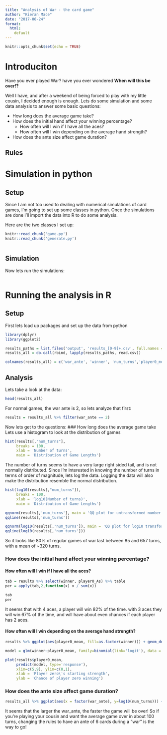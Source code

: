 ```yaml
---
title: "Analysis of War - the card game"
author: "Kieran Mace"
date: "2017-06-24"
format:
  html:
    default
---
```


```r
knitr::opts_chunk$set(echo = TRUE)
```

# Introduciton

Have you ever played War? have you ever wondered __When will this be over!?__

Well I have, and after a weekend of being forced to play with my little cousin, I decided enough is enough. Lets do some simulation and some data analysis to answer some basic questions:

* How long does the average game take?
* How does the initial hand affect your winning percentage?
    * How often will I win if I have all the aces?
    * How often will I win depending on the average hand strength?
* How does the ante size affect game duration?

## Rules

# Simulation in python
## Setup

Since I am not too used to dealing with numerical simulations of card games, I'm going to set up some classes in python. Once the simulations are done I'll import the data into R to do some analysis. 

Here are the two classes I set up:
```r
knitr::read_chunk('game.py')
knitr::read_chunk('generate.py')
```


```python
```
## Simulation

Now lets run the simulations:

```python
```
# Running the analysis in R
## Setup

First lets load up packages and set up the data from python

```r
library(dplyr)
library(ggplot2)
```

```r
results_paths = list.files('output', 'results_[0-9]+.csv', full.names = T)
results_all = do.call(rbind, lapply(results_paths, read.csv))

colnames(results_all) = c('war_ante', 'winner', 'num_turns','player0_mean', paste0("player0_", c(as.character(2:10), 'J', 'Q', 'K', 'A'),'s'))
```
## Analysis

Lets take a look at the data:

```r
head(results_all)
```
For normal games, the war ante is 2, so lets analyze that first:
```r
results = results_all %>% filter(war_ante == 2)
```
Now lets get to the questions:
### How long does the average game take
Lets use a histogram to look at the distribution of games
```r
hist(results[,"num_turns"], 
     breaks = 100,
     xlab = 'Number of turns',
     main = 'Distribution of Game Lengths')
```
The number of turns seems to have a very large right sided tail, and is not normally distributed. Since I'm interested in knowing the number of turns in terms of order of magnitude, lets log the data. Logging the data will also make the distribution resemble the normal distribution.
```r
hist(log10(results[,"num_turns"]), 
     breaks = 100,
     xlab = 'log10(Number of turns)',
     main = 'Distribution of Game Lengths')

qqnorm(results[,'num_turns'], main = 'QQ plot for untransformed number of turns')
qqline(results[,'num_turns'])

qqnorm(log10(results[,'num_turns']), main = 'QQ plot for log10 transformed number of turns')
qqline(log10(results[,'num_turns']))
```
So it looks like 80% of regular games of war last between 85 and 657 turns, with a mean of ~320 turns.  

### How does the initial hand affect your winning percentage?
#### How often will I win if I have all the aces?
```r
tab = results %>% select(winner, player0_As) %>% table
per = apply(tab,2,function(x) x / sum(x))

tab
per
```
It seems that with 4 aces, a player will win 82% of the time. with 3 aces they will win 67% of the time, and will have about even chances if each player has 2 aces. 

#### How often will I win depending on the average hand strength?
```r
results %>% ggplot(aes(player0_mean, fill=as.factor(winner))) + geom_density(alpha=.2)

model = glm(winner~player0_mean, family=binomial(link='logit'), data = results)

plot(results$player0_mean, 
     predict(model, type='response'), 
     xlim=c(5,9), ylim=c(0,1), 
     xlab = 'Player zero\'s starting strength', 
     ylab = 'Chance of player zero winning')
```


### How does the ante size affect game duration?
```r
results_all %>% ggplot(aes(x = factor(war_ante), y=log10(num_turns))) + geom_violin()
```

It seems that the larger the war_ante, the faster the game will be over! So if you're playing your cousin and want the average game over in about 100 turns, changing the rules to have an ante of 6 cards during a "war" is the way to go!